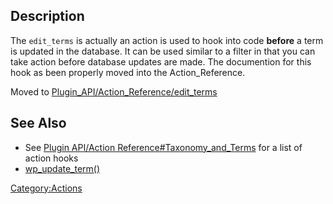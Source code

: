 ==Description==
The <code>edit_terms</code> is actually an action is used to hook into code <b>before</b> a term is updated in the database. It can be used similar to a filter in that you can take action before database updates are made. The documention for this hook as been properly moved into the Action_Reference.

Moved to [[Plugin_API/Action_Reference/edit_terms|Plugin_API/Action_Reference/edit_terms]]

==See Also==
* See [[Plugin_API/Action_Reference#Taxonomy_and_Terms|Plugin API/Action Reference#Taxonomy_and_Terms]] for a list of action hooks
* [[Function_Reference/wp_update_term|wp_update_term()]]
[[Category:Actions]]